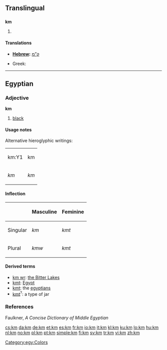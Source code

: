{{also|.km|KM|Appendix:ISO 639-1 language codes}}
==Translingual==

==={{abbreviation-old|mul}}===
'''km'''

# {{SI-unit-abb2|kilo|meter|metre|[[length]]}}

====Translations====
{{trans-top|kilometer}}
* '''[[Hebrew]]: ''' [[ק”מ]]
{{trans-mid}}
* Greek: {{t-|el|χλμ.|tr=chlm.}}
{{trans-bottom}}

----

==Egyptian==

===Adjective===
{{head|egy|adjective|head=<hiero>km-m-D3</hiero>}}
'''km'''
# [[black]]
====Usage notes====
Alternative hieroglyphic writings:
{| class="wikitable"
|-
| <hiero>km:Y1</hiero>|| <hiero>km</hiero> 
|-
| ''km'' || ''km'' 
|}

====Inflection====
{| class="wikitable"
|-
!  !! Masculine !! Feminine
|-
| Singular || ''km'' || ''kmt''
|-
| Plural || ''kmw'' || ''kmt''
|}

====Derived terms====
* [[km wr]]: [[w:Great Bitter Lake|the Bitter Lakes]]
* [[kmt]]: [[Egypt]]
* [[kmt]]: the [[egyptians]]
* [[kmt]]<sup>?</sup>: a type of jar

===References===
Faulkner, ''A Concise Dictionary of Middle Egyptian''

[[Category:egy:Colors]]

[[cs:km]]
[[da:km]]
[[de:km]]
[[et:km]]
[[es:km]]
[[fr:km]]
[[io:km]]
[[it:km]]
[[kl:km]]
[[ku:km]]
[[lo:km]]
[[hu:km]]
[[nl:km]]
[[no:km]]
[[pl:km]]
[[pt:km]]
[[simple:km]]
[[fi:km]]
[[sv:km]]
[[tr:km]]
[[vi:km]]
[[zh:km]]